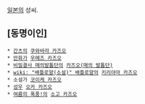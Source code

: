 [[일본]]의 성씨.

== [동명이인] ==

 * [[간츠]]의 [[쿠와바라 카즈오]]
 * [[만화가]] [[우메즈 카즈오]]
 * [[비밀결사 매의발톱단]]의 [[카즈오(매의 발톱단)]]
 * [[wiki: "배틀로얄(소설)" 배틀로얄]]의 [[키리야마 카즈오]]
 * 소설가 [[코이케 카즈오]]
 * [[성우]] [[오카 카즈오]]
 * [[여름의 폭풍!]]의 [[소고 카즈오]]







